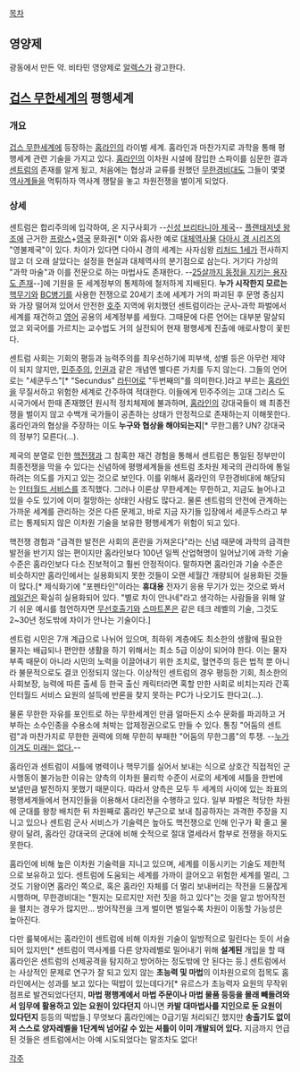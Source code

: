 [[목차]]

== 영양제 ==
광동에서 만든 약. 비타민 영양제로 [[알렉스]]가 광고한다.

== [[겁스 무한세계]]의 평행세계 ==
=== 개요 ===
[[겁스 무한세계]]에 등장하는 [[홈라인]]의 라이벌 세계. 홈라인과 마찬가지로 과학을 통해 평행세계 관련 기술을 가지고 있다. [[홈라인]]의 이차원 시설에 잠입한 스파이를 심문한 결과 [[센트럼]]의 존재를 알게 됬고, 처음에는 협상과 교류를 원했던 [[무한경비대]]도 그들이 몇몇 [[역사계]]들을 먹튀하자 역사계 쟁탈을 놓고 차원전쟁을 벌이게 되었다.

=== 상세 ===
센트럼은 합리주의에 입각하여, 온 지구사회가 --[[신성 브리타니아 제국]]-- [[플랜태저넷 왕조]]에 근거한 [[프랑스]]+[[영국]] 문화권[* 이와 흡사한 예로 [[대체역사물]] [[다아시 경 시리즈]]의 "영불제국"이 있다. 차이가 있다면 다아시 경의 세계는 사자심왕 [[리처드 1세]]가 전사하지 않고 더 오래 살았다는 설정을 현실과 대체역사의 분기점으로 삼는다. 거기다 가상의 "과학 마술"과 이를 전문으로 하는 마법사도 존재한다. --[[마법사#s-2.3|25살까지 동정을 지키는 용자도 존재]]--]에 기원을 둔 세계정부의 통제하에 철저하게 지배된다. '''누가 시작한지 모르는''' [[핵무기]]와 [[생화학무기|BC병기]]를 사용한 전쟁으로 20세기 초에 세계가 거의 파괴된 후 문명 중심지와 가장 떨어져 있어서 안전한 [[호주]] 지역에 위치했던 센트럼이라는 군사-과학 파벌에서 세계를 재건하고 [[영어]] 공용의 세계정부를 세웠다. 그때문에 다른 언어는 대부분 말살되었고 외국어를 가르치는 교수법도 거의 실전되어 현재 평행세계 진출에 애로사항이 꽃핀다.

센트럼 사회는 기회의 평등과 능력주의를 최우선하기에 피부색, 성별 등은 아무런 제약이 되지 않지만, [[민주주의]], [[인권]]과 같은 개념엔 별다른 가치를 두지 않는다. 그들의 언어로는 "세쿤두스"[* "Secundus" [[라틴어]]로 "두번째의"를 의미한다.]라고 부르는 [[홈라인]]을 무질서하고 위험한 세계로 간주하여 적대한다. 이들에게 민주주의는 고대 그리스 도시국가에서 한때 존재했던 원시적 정치체제에 불과하며, [[홈라인]]의 강대국들이 왜 최종전쟁을 벌이지 않고 수백개 국가들이 공존하는 상태가 안정적으로 존재하는지 이해못한다. 홈라인과의 협상을 주장하는 이도 '''누구와 협상을 해야되는지'''[* 무한그룹? UN? 강대국의 정부?] 모른다(...).

제국의 분열로 인한 [[핵전쟁]]과 그 참혹한 재건 경험을 통해서 센트럼은 통일된 정부만이 최종전쟁을 막을 수 있다는 신념하에 평행세계들을 센트럼 초차원 제국의 관리하에 통일하려는 의도를 가지고 있는 것으로 보인다. 이를 위해서 홈라인의 무한경비대에 해당되는 [[인터월드 서비스]]를 조직했다. 그러나 이론상 무한세계는 무한하고, 지금도 늘어나고 있을 수도 있기에 이미 절망하는 상태인 사람도 많다고. 물론 센트럼의 안전에 관계하는 가까운 세계를 관리하는 것은 다른 문제고, 바로 지금 자기들 입장에서 세쿤두스라고 부르는 통제되지 않은 이차원 기술을 보유한 평행세계가 위험이 되고 있다.

핵전쟁 경험과 "급격한 발전은 사회의 혼란을 가져온다"라는 신념 때문에 과학의 급격한 발전을 반기지 않는 편이지만 홈라인보다 100년 일찍 산업혁명이 일어났기에 과학 기술 수준은 홈라인보다 다소 진보적이고 훨씬 안정적이다. 말하자면 홈라인과 기술 수준은 비슷하지만 홈라인에서는 실용화되지 못한 것들이 오랜 세월간 개량되어 실용화된 것들이 많다.[* 제식화기에 "포펜타인"이라는 '''휴대용''' 전자기 응용 무기가 있는 것으로 봐서 [[레일건]]은 확실히 실용화되어 있다. "별로 차이 안나네"라고 생각하는 사람들을 위해 알기 쉬운 예시를 첨언하자면 [[무선호출기]]와 [[스마트폰]]은 같은 테크 레벨의 기술, 그것도 2~30년 정도밖에 차이가 안나는 기술이다.]

센트럼 시민은 7개 계급으로 나뉘어 있으며, 최하위 계층에도 최소한의 생활에 필요한 물자는 배급되나 편안한 생활을 하기 위해서는 최소 5급 이상이 되어야 한다. 이는 물자 부족 때문이 아니라 시민의 노력을 이끌어내기 위한 조치로, 혈연주의 등은 법적 뿐 아니라 불문적으로도 결코 인정되지 않는다. 이상적인 센트럼의 경우 평등한 기회, 최소한의 사회보장, 능력에 따른 출세 등 한국 출신 캐릭터라면 혹할 만한 사회로 비치는지라 간혹 인터월드 서비스 요원의 설득에 반론을 찾지 못하는 PC가 나오기도 한다고(...).

물론 무한한 자유를 포인트로 하는 무한세계인 만큼 얼마든지 소수 문화를 파괴하고 거부하는 소수인종을 수용소에 처박는 압제정권으로도 만들 수 있다. 통칭 "어둠의 센트럼"과 마찬가지로 무한한 권력에 의해 무한히 부패한 "어둠의 무한그룹"의 투쟁. --[[AVP|누가 이겨도 미래는 없다.]]--

홈라인과 센트럼이 셔틀에 병력이나 핵무기를 실어서 보내는 식으로 상호간 직접적인 군사행동이 불가능한 이유는 양측의 이차원 물리학 수준이 서로의 세계에 셔틀을 한번에 보낼만큼 발전하지 못했기 때문이다. 따라서 양측은 모두 두 세계의 사이에 있는 좌표의 평행세계들에서 현지인들을 이용해서 대리전을 수행하고 있다. 일부 파벌은 적당한 차원에 군대를 왕창 배치한 뒤 차원째로 홈라인 부근으로 보내 침공하자는 과격한 주장을 지니고 있으나 센트럼 군사 서비스가 기술력은 높아도 핵전쟁으로 인해 인구가 확 줄고 물량이 달려, 홈라인 강대국의 군대에 비해 숫적으로 절대 열세라서 함부로 전쟁을 하지도 못한다.

홈라인에 비해 높은 이차원 기술력을 지니고 있으며, 세계를 이동시키는 기술도 제한적으로 보유하고 있다. 센트럼에 도움되는 세계를 가까이 끌어오고 위험한 세계를 멀리, 그것도 기왕이면 홈라인 쪽으로, 혹은 홈라인 자체를 더 멀리 보내버리는 작전을 드물잖게 시행하며, 무한경비대는 "뭔지는 모르지만 저런 짓을 하고 있다"는 것을 알고 방어작전을 펼치는 경우가 많지만... 방어작전을 크게 벌이면 벌일수록 차원이 이동할 가능성은 높아진다.

다만 룰북에서는 홈라인이 센트럼에 비해 이차원 기술이 일방적으로 밀린다는 듯이 서술되어 있지만[* 센트럼이 역사계를 다른 양자레벨로 밀어내기 위해 '''설계된''' 개입을 할 때 홈라인은 센트럼의 선제공격을 탐지하고 방어하는 정도밖에 안 된다는 등.] 센트럼에서는 사상적인 문제로 연구가 잘 되고 있지 않는 '''초능력 및 마법'''의 이차원으로의 접목도 홈라인에서는 성과를 보고 있다는 떡밥이 있는데다가[* 유르스가 초능력자 요원의 무작위 점프로 발견되었다던지, '''마법 평행계에서 마법 주문이나 마법 물품 등등을 몰래 빼돌려와서 임무에 활용하고 있는 요원이 있다던지''' 아니면 '''카발 대마법사를 지인으로 둔 요원이 있다던지''' 등등의 떡밥들.] 무엇보다 홈라인에는 0급기밀 처리되긴 했지만 '''송출기도 없이 저 스스로 양자레벨을 1단계씩 넘어갈 수 있는 셔틀이 이미 개발되어 있다.''' 지금까지 언급된 것들은 센트럼에서는 아예 시도되었다는 말조차도 없다!

[[각주]]
